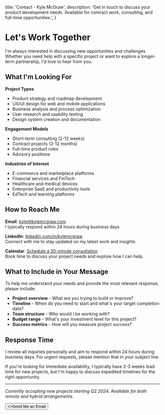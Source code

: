   title: 'Contact - Kyle McGraw',
  description: 'Get in touch to discuss your product development needs. Available for contract work, consulting, and full-time opportunities.',
}

# Let's Work Together

I'm always interested in discussing new opportunities and challenges. Whether you need help with a specific project or want to explore a longer-term partnership, I'd love to hear from you.

## What I'm Looking For

**Project Types**
- Product strategy and roadmap development
- UX/UI design for web and mobile applications  
- Business analysis and process optimization
- User research and usability testing
- Design system creation and documentation

**Engagement Models**
- Short-term consulting (2-12 weeks)
- Contract projects (3-12 months)
- Full-time product roles
- Advisory positions

**Industries of Interest**
- E-commerce and marketplace platforms
- Financial services and FinTech
- Healthcare and medical devices
- Enterprise SaaS and productivity tools
- EdTech and learning platforms

## How to Reach Me

**Email**: [kyle@kylemcgraw.com](mailto:kyle@kylemcgraw.com)  
I typically respond within 24 hours during business days.

**LinkedIn**: [linkedin.com/in/kylemcgraw](https://linkedin.com/in/kylemcgraw)  
Connect with me to stay updated on my latest work and insights.

**Calendar**: [Schedule a 30-minute consultation](https://calendly.com/kylemcgraw)  
Book time to discuss your project needs and explore how I can help.

## What to Include in Your Message

To help me understand your needs and provide the most relevant response, please include:

- **Project overview** - What are you trying to build or improve?
- **Timeline** - When do you need to start and what's your target completion date?
- **Team structure** - Who would I be working with?
- **Budget range** - What's your investment level for this project?
- **Success metrics** - How will you measure project success?

## Response Time

I review all inquiries personally and aim to respond within 24 hours during business days. For urgent requests, please mention that in your subject line.

If you're looking for immediate availability, I typically have 2-3 weeks lead time for new projects, but I'm happy to discuss expedited timelines for the right opportunity.

---

*Currently accepting new projects starting Q2 2024. Available for both remote and hybrid arrangements.*

<div className="not-prose mt-8">
  <Button href="mailto:kyle@kylemcgraw.com" arrow="right">
    <>Send Me an Email</>
  </Button>
</div>